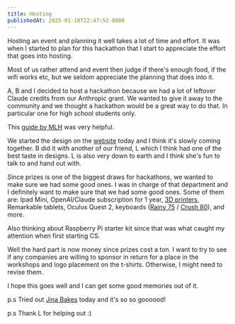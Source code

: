 ```yaml
---
title: Hosting
publishedAt: 2025-01-18T22:47:52-0800
---
```


Hosting an event and planning it well takes a lot of time and effort. It was when I started to plan for this hackathon that I start to appreciate the effort that goes into hosting.

Most of us rather attend and event then judge if there's enough food, if the wifi works etc, but we seldom appreciate the planning that does into it.

A, B and I decided to host a hackathon because we had a lot of leftover Claude credits from our Anthropic grant. We wanted to give it away to the community and we thought a hackathon would be a great way to do that. In particular one for high school students only.

This [guide by MLH](https://guide.mlh.io/general-information/hackathon-timeline) was very helpful.

We started the design on the [website](https://spicy-humor-656262.framer.app) today and I think it's slowly coming together. B did it with another of our friend, L which I think had one of the best taste in designs. L is also very down to earth and I think she's fun to talk to and hand out with.

Since prizes is one of the biggest draws for hackathons, we wanted to make sure we had some good ones. I was in charge of that department and I definitely want to make sure that we had some good ones. Some of them are: Ipad Mini, OpenAI/Claude subscription for 1 year, [3D printers](https://www.creality.com/products/ender-3-neo-3d-printer), Remarkable tablets, Oculus Quest 2, keyboards ([Rainy 75](https://www.wobkey.com/products/rainy75) / [Crush 80](https://www.wobkey.com/products/crush80)), and more.

Also thinking about Raspberry Pi starter kit since that was what caught my attention when first starting CS.

Well the hard part is now money since prizes cost a ton. I want to try to see if any companies are willing to sponsor in return for a place in the workshops and logo placement on the t-shirts. Otherwise, I might need to revise them.

I hope this goes well and I can get some good memories out of it.

p.s Tried out [Jina Bakes](https://www.jinabakes.com/) today and it's so so goooood!

p.s Thank L for helping out :)
